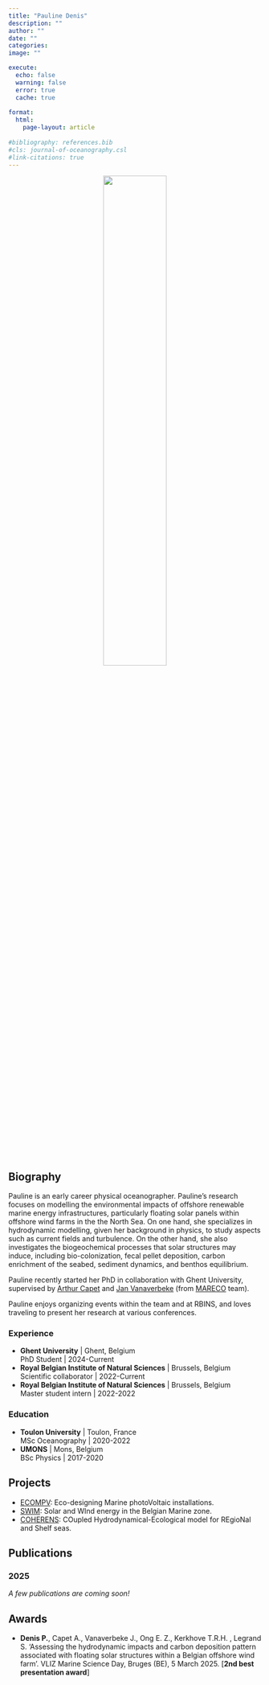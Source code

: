 ```yaml
---
title: "Pauline Denis"
description: ""
author: ""
date: ""
categories: 
image: ""

execute:
  echo: false
  warning: false
  error: true
  cache: true
  
format: 
  html:
    page-layout: article
    
#bibliography: references.bib
#cls: journal-of-oceanography.csl
#link-citations: true
---
```


<div style="text-align: center;">
  <img src="../../../images/PD.jpg" style="width: 50%;" />
</div>

## Biography

Pauline is an early career physical oceanographer. Pauline's research focuses on modelling the environmental impacts of offshore renewable marine energy infrastructures, particularly floating solar panels within offshore wind farms in the the North Sea. On one hand, she specializes in hydrodynamic modelling, given her background in physics, to study aspects such as current fields and turbulence. On the other hand, she also investigates the biogeochemical processes that solar structures may induce, including bio-colonization, fecal pellet deposition, carbon enrichment of the seabed, sediment dynamics, and benthos equilibrium.  

Pauline recently started her PhD in collaboration with Ghent University, supervised by [Arthur Capet](/posts/members/AC/) and [Jan Vanaverbeke](https://mareco-odnature.naturalsciences.be/teammember/vanaverbeke-jan/) (from [MARECO](https://mareco-odnature.naturalsciences.be/) team).  

Pauline enjoys organizing events within the team and at RBINS, and loves traveling to present her research at various conferences.

### Experience
- **Ghent University** | Ghent, Belgium<br />
  PhD Student | 2024-Current
- **Royal Belgian Institute of Natural Sciences** | Brussels, Belgium<br />
  Scientific collaborator | 2022-Current
- **Royal Belgian Institute of Natural Sciences** | Brussels, Belgium<br />
  Master student intern | 2022-2022


### Education
- **Toulon University** | Toulon, France<br />
  MSc Oceanography | 2020-2022<br />
- **UMONS** | Mons, Belgium<br />
  BSc Physics | 2017-2020<br />


## Projects
- [ECOMPV](/projects/ECOMPV): Eco-designing Marine photoVoltaic installations.
- [SWIM](/projects/SWIM): Solar and WInd energy in the Belgian Marine zone.
- [COHERENS](/tools/COHERENS): COupled Hydrodynamical-Ecological model for REgioNal and Shelf seas.

## Publications
### 2025
_A few publications are coming soon!_

## Awards

- **Denis P.**, Capet A., Vanaverbeke J., Ong E. Z., Kerkhove T.R.H. , Legrand S. 'Assessing the hydrodynamic impacts and carbon deposition pattern associated with floating solar structures within a Belgian offshore wind farm'. VLIZ Marine Science Day, Bruges (BE), 5 March 2025. \[**2nd best presentation award**\]